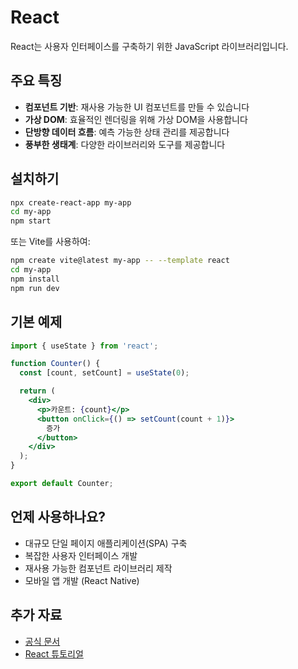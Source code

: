# React

React는 사용자 인터페이스를 구축하기 위한 JavaScript 라이브러리입니다.

## 주요 특징

- **컴포넌트 기반**: 재사용 가능한 UI 컴포넌트를 만들 수 있습니다
- **가상 DOM**: 효율적인 렌더링을 위해 가상 DOM을 사용합니다
- **단방향 데이터 흐름**: 예측 가능한 상태 관리를 제공합니다
- **풍부한 생태계**: 다양한 라이브러리와 도구를 제공합니다

## 설치하기

```bash
npx create-react-app my-app
cd my-app
npm start
```

또는 Vite를 사용하여:

```bash
npm create vite@latest my-app -- --template react
cd my-app
npm install
npm run dev
```

## 기본 예제

```jsx
import { useState } from 'react';

function Counter() {
  const [count, setCount] = useState(0);

  return (
    <div>
      <p>카운트: {count}</p>
      <button onClick={() => setCount(count + 1)}>
        증가
      </button>
    </div>
  );
}

export default Counter;
```

## 언제 사용하나요?

- 대규모 단일 페이지 애플리케이션(SPA) 구축
- 복잡한 사용자 인터페이스 개발
- 재사용 가능한 컴포넌트 라이브러리 제작
- 모바일 앱 개발 (React Native)

## 추가 자료

- [공식 문서](https://react.dev)
- [React 튜토리얼](https://react.dev/learn)

